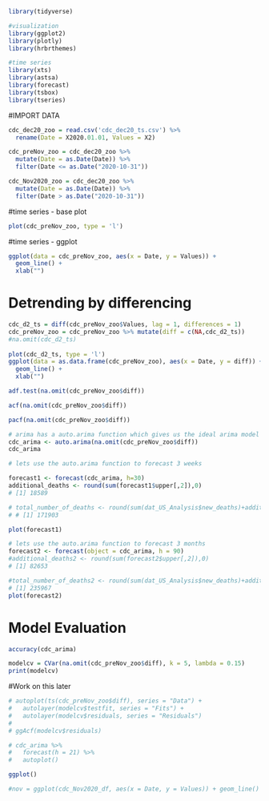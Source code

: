 ```{r, messages = FALSE}
library(tidyverse)

#visualization
library(ggplot2)
library(plotly)
library(hrbrthemes)

#time series
library(xts)
library(astsa)
library(forecast)
library(tsbox)
library(tseries)
```

#IMPORT DATA
```{r}
cdc_dec20_zoo = read.csv('cdc_dec20_ts.csv') %>% 
  rename(Date = X2020.01.01, Values = X2)

cdc_preNov_zoo = cdc_dec20_zoo %>% 
  mutate(Date = as.Date(Date)) %>% 
  filter(Date <= as.Date("2020-10-31"))

cdc_Nov2020_zoo = cdc_dec20_zoo %>% 
  mutate(Date = as.Date(Date)) %>% 
  filter(Date > as.Date("2020-10-31")) 


```

#time series - base plot
```{r}
plot(cdc_preNov_zoo, type = 'l')
```
#time series - ggplot
```{r}
ggplot(data = cdc_preNov_zoo, aes(x = Date, y = Values)) +
  geom_line() +
  xlab("")
```

# Detrending by differencing
```{r}
cdc_d2_ts = diff(cdc_preNov_zoo$Values, lag = 1, differences = 1)
cdc_preNov_zoo = cdc_preNov_zoo %>% mutate(diff = c(NA,cdc_d2_ts))
#na.omit(cdc_d2_ts)
  
plot(cdc_d2_ts, type = 'l')
ggplot(data = as.data.frame(cdc_preNov_zoo), aes(x = Date, y = diff)) +
  geom_line() +
  xlab("")
```

```{r}
adf.test(na.omit(cdc_preNov_zoo$diff))
```

```{r}
acf(na.omit(cdc_preNov_zoo$diff))
```

```{r}
pacf(na.omit(cdc_preNov_zoo$diff))
```

```{r}
# arima has a auto.arima function which gives us the ideal arima model based on our data.
cdc_arima <- auto.arima(na.omit(cdc_preNov_zoo$diff))
cdc_arima


```

```{r}
# lets use the auto.arima function to forecast 3 weeks

forecast1 <- forecast(cdc_arima, h=30)
additional_deaths <- round(sum(forecast1$upper[,2]),0)
# [1] 18589

# total_number_of_deaths <- round(sum(dat_US_Analysis$new_deaths)+additional_deaths,0)
# # [1] 171903

plot(forecast1)

```

```{r}

# lets use the auto.arima function to forecast 3 months
forecast2 <- forecast(object = cdc_arima, h = 90)
#additional_deaths2 <- round(sum(forecast2$upper[,2]),0)
# [1] 82653

#total_number_of_deaths2 <- round(sum(dat_US_Analysis$new_deaths)+additional_deaths2,0)
# [1] 235967
plot(forecast2)
```

# Model Evaluation

```{r}
accuracy(cdc_arima)
```

```{r}
modelcv = CVar(na.omit(cdc_preNov_zoo$diff), k = 5, lambda = 0.15)
print(modelcv)
```

#Work on this later

```{r}
# autoplot(ts(cdc_preNov_zoo$diff), series = "Data") +
#   autolayer(modelcv$testfit, series = "Fits") +
#   autolayer(modelcv$residuals, series = "Residuals")
# 
# ggAcf(modelcv$residuals)
```

```{r}
# cdc_arima %>% 
#   forecast(h = 21) %>% 
#   autoplot() 

ggplot()

#nov = ggplot(cdc_Nov2020_df, aes(x = Date, y = Values)) + geom_line()
```
